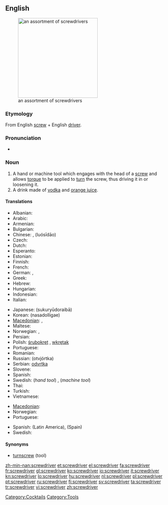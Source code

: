==English==
[[Image:Driver_tools.jpg|thumb|right|250px|an assortment of screwdrivers]]

===Etymology===
From English [[screw]] + English [[driver]].

===Pronunciation===
* {{audio|en-us-screwdriver.ogg|Audio (US)}}

===Noun===
{{wikipedia}}
{{en-noun}}

# A hand or machine tool which engages with the head of a [[screw]] and allows [[torque]] to be applied to [[turn]] the screw, thus driving it in or loosening it.
# A drink made of [[vodka]] and [[orange juice]].

====Translations====
{{trans-top|tool}}
* Albanian: {{t|sq|kaçavida|xs=Albanian}}
* Arabic: {{t|ar|مفك البراغي}}
* Armenian: {{t-|hy|պտուտակահան|tr=ptutakahan}}
* Bulgarian: {{t|bg|oтвертка|tr=otvertka}}
* Chinese: {{t|cmn|螺絲刀|sc=Hani}}, {{t|cmn|螺丝刀|sc=Hani}} (luósīdāo)
* Czech: {{t-|cs|šroubovák|m}}
* Dutch: {{t+|nl|schroevendraaier|m}} <!-- [[schroevedraaier]] is no official Dutch spelling -->
* Esperanto: {{t-|eo|ŝraŭbturnilo|xs=Esperanto}}
* Estonian: {{t|et|kruvikeeraja}}
* Finnish: {{t+|fi|ruuvimeisseli}}
* French: {{t+|fr|tournevis|m}}
* German: {{t+|de|Schraubenzieher|m}}, {{t+|de|Schraubendreher|m}}
* Greek: {{t+|el|κατσαβίδι|n}}
* Hebrew: {{t+|he|מברג|m|tr=mavreg}}
* Hungarian: {{t+|hu|csavarhúzó}}
* Indonesian: {{t-|id|obeng|xs=Indonesian}}
* Italian: {{t+|it|cacciavite|m}}
{{trans-mid}}
* Japanese: {{t-|ja|スクリュードライバー}} (sukuryūdoraibā)
* Korean: {{t+|ko|나사돌리개|sc=Hang}} (nasadolligae)
* [[Macedonian]]: {{t|mk|одвртка|f|tr=ódvrtka}},  {{t|mk|шрафцигер|m|tr=šráfciger}}
* Maltese: {{t-|mt|tornavit|m|xs=Maltese}}
* Norwegian: {{t+|no|skrujern}}, {{t-|no|skrutrekker}}
* Persian: {{t|fa|پیچ گوشتی|xs=Persian}}
* Polish: [[śrubokręt]] {{m}}, [[wkrętak]] {{m}}
* Portuguese: {{t+|pt|chave de fenda|f}}
* Romanian: {{t-|ro|şurubelniţă|f}}
* Russian: {{t+|ru|отвёртка|f}} (otvjórtka)
* Serbian: [[odvrtka]] {{f}}
* Slovene: {{t+|sl|izvijač|m}}
* Spanish: {{t-|es|destornillador|m}}
* Swedish: {{t+|sv|skruvmejsel|c}} (''hand tool'') , {{t+|sv|skruvdragare|c}} (''machine tool'')
* Thai: {{t|th|ไขควง|tr=khaikhuaang }}
* Turkish: {{t+|tr|tornavida}}
* Vietnamese: {{t|vi|chìa vít|xs=Vietnamese}}
{{trans-bottom}}

{{trans-top|drink}}
* [[Macedonian]]: {{t|mk|шрафцигер|m|tr=šráfciger}}
* Norwegian: {{t-|no|screwdriver|m}}
* Portuguese: {{t-|pt|vodca com suco de laranja|f}}
{{trans-mid}}
* Spanish: {{t|es|desarmador|m}} (Latin America), {{t|es|vodka con naranja|f}} (Spain)
* Swedish: {{t+|sv|screwdriver|c}}
{{trans-bottom}}

====Synonyms====
* [[turnscrew]] (tool)

[[Category:Cocktails]]
[[Category:Tools]]

[[zh-min-nan:screwdriver]]
[[et:screwdriver]]
[[el:screwdriver]]
[[fa:screwdriver]]
[[fr:screwdriver]]
[[gl:screwdriver]]
[[ko:screwdriver]]
[[io:screwdriver]]
[[it:screwdriver]]
[[kn:screwdriver]]
[[lo:screwdriver]]
[[hu:screwdriver]]
[[nl:screwdriver]]
[[pl:screwdriver]]
[[pt:screwdriver]]
[[ru:screwdriver]]
[[fi:screwdriver]]
[[sv:screwdriver]]
[[ta:screwdriver]]
[[tr:screwdriver]]
[[vi:screwdriver]]
[[zh:screwdriver]]